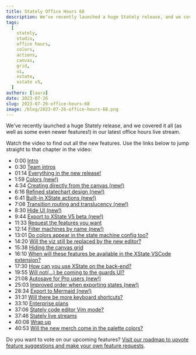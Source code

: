 ```yaml
---
title: Stately Office Hours 68
description: We’ve recently launched a huge Stately release, and we covered it all (as well as some even newer features!) in our latest office hours live stream.
tags:
  [
    stately,
    studio,
    office hours,
    colors,
    actions,
    canvas,
    grid,
    ui,
    xstate,
    xstate v5,
  ]
authors: [laura]
date: 2023-07-26
slug: 2023-07-26-office-hours-68
image: /blog/2023-07-26-office-hours-68.png
---
```


We’ve recently launched a huge Stately release, and we covered it all (as well as some even newer features!) in our latest office hours live stream.

<!--truncate-->

<YouTube id="AKAnjF3NKjo" />

Watch the video to find out all the new features. Use the links below to jump straight to that chapter in the video:

- 0:00 [Intro](https://youtube.com/watch?v=AKAnjF3NKjo&t=0s)
- 0:30 [Team intros](https://youtube.com/watch?v=AKAnjF3NKjo&t=30s)
- 01:14 [Everything in the new release!](https://youtube.com/watch?v=AKAnjF3NKjo&t=74s)
- 1:59 [Colors (new!)](https://youtube.com/watch?v=AKAnjF3NKjo&t=119s)
- 4:34 [Creating directly from the canvas (new!)](https://youtube.com/watch?v=AKAnjF3NKjo&t=274s)
- 6:16 [Refined statechart design (new!)](https://youtube.com/watch?v=AKAnjF3NKjo&t=376s)
- 6:41 [Built-in XState actions (new!)](https://youtube.com/watch?v=AKAnjF3NKjo&t=401s)
- 7:08 [Transition routing and translucency (new!)](https://youtube.com/watch?v=AKAnjF3NKjo&t=428s)
- 8:30 [Hide UI (new!)](https://youtube.com/watch?v=AKAnjF3NKjo&t=510s)
- 9:44 [Export to XState V5 beta (new!)](https://youtube.com/watch?v=AKAnjF3NKjo&t=584s)
- 11:33 [Request the features you want](https://youtube.com/watch?v=AKAnjF3NKjo&t=693s)
- 12:14 [Filter machines by name (new!)](https://youtube.com/watch?v=AKAnjF3NKjo&t=734s)
- 13:01 [Do colors appear in the state machine config too?](https://youtube.com/watch?v=AKAnjF3NKjo&t=781s)
- 14:20 [Will the viz still be replaced by the new editor?](https://youtube.com/watch?v=AKAnjF3NKjo&t=860s)
- 15:38 [Hiding the canvas grid](https://youtube.com/watch?v=AKAnjF3NKjo&t=938s)
- 16:10 [When will these features be available in the XState VSCode extension?](https://youtube.com/watch?v=AKAnjF3NKjo&t=970s)
- 17:30 [How can you use XState on the back-end?](https://youtube.com/watch?v=AKAnjF3NKjo&t=1050s)
- 19:55 [Will not(…) be coming to the guards UI?](https://youtube.com/watch?v=AKAnjF3NKjo&t=1195s)
- 21:08 [Autosave for Pro users (new!)](https://youtube.com/watch?v=AKAnjF3NKjo&t=1268s)
- 25:03 [Improved order when exporting states (new!)](https://youtube.com/watch?v=AKAnjF3NKjo&t=1503s)
- 28:34 [Export to Mermaid (new!)](https://youtube.com/watch?v=AKAnjF3NKjo&t=1714s)
- 31:31 [Will there be more keyboard shortcuts?](https://youtube.com/watch?v=AKAnjF3NKjo&t=1891s)
- 33:10 [Enterprise plans](https://youtube.com/watch?v=AKAnjF3NKjo&t=1990s)
- 37:06 [Stately code editor Vim mode?](https://youtube.com/watch?v=AKAnjF3NKjo&t=2226s)
- 37:46 [Stately live streams](https://youtube.com/watch?v=AKAnjF3NKjo&t=2266s)
- 40:08 [Wrap up](https://youtube.com/watch?v=AKAnjF3NKjo&t=2408s)
- 40:53 [Will the new merch come in the palette colors?](https://youtube.com/watch?v=AKAnjF3NKjo&t=2453s)

Do you want to vote on our upcoming features? [Visit our roadmap to upvote feature suggestions and make your own feature requests](https://feedback.stately.ai).
